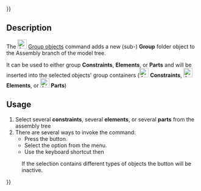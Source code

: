 {{UnfinishedDocu{{#translation:}}}}
<languages/>

{{Docnav
|[[Assembly3_CreateAssembly|Create assembly]]
|[[Assembly3_CreateElement|Create element]]
|[[Assembly3_Workbench|Assembly3]]
|IconL=Assembly_New_Assembly.svg
|IconR=Assembly_New_Element.svg
|IconC=Assembly3_workbench_icon.svg
}}

{{GuiCommand
|Name=Assembly3 GroupObjects
|Icon=Assembly_New_Group.svg
|MenuLocation=Assembly3 → Group objects
|Workbenches=[[Assembly3_Workbench|Assembly3]]
|Shortcut={{KEY|A}} {{KEY|Z}}
}}

== Description ==

The [[Image:Assembly_New_Group.svg‎‎|24px]] [[Assembly3_GroupObjects|Group objects]] command adds a new (sub-) '''Group''' folder object to the Assembly branch of the model tree.

It can be used to either group '''Constraints''', '''Elements''', or '''Parts''' and will be inserted into the selected objects' group containers ([[Image:Assembly_Assembly_Constraints_Tree.svg|24px]] '''Constraints''',  [[Image:Assembly_Assembly_Element_Tree.svg|24px]] '''Elements''', or  [[Image:Assembly_Assembly_Part_Tree.svg|24px]] '''Parts''')

== Usage ==

# Select several '''constraints''', several '''elements''', or several '''parts''' from the assembly tree
# There are several ways to invoke the command:
#* Press the {{Button|[[Image:Assembly_New_Group.svg‎‎|16px]] [[Assembly3_GroupObjects|Group objects]]}} button.
#* Select the {{MenuCommand|Assembly3 → [[Image:Assembly_New_Group.svg‎‎|16px]] Group objects}} option from the menu.
#* Use the keyboard shortcut {{KEY|A}} then {{KEY|Z}}

: If the selection contains different types of objects the {{Button|[[Image:Assembly_New_Group.svg‎‎|16px]] [[Assembly3_GroupObjects|Group objects]]}} button will be inactive.


{{Docnav
|[[Assembly3_CreateAssembly|Create assembly]]
|[[Assembly3_CreateElement|Create element]]
|[[Assembly3_Workbench|Assembly3]]
|IconL=Assembly_New_Assembly.svg
|IconR=Assembly_New_Element.svg
|IconC=Assembly3_workbench_icon.svg
}}

{{Userdocnavi{{#translation:}}}}